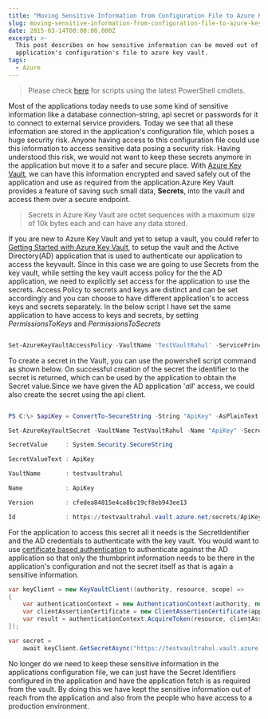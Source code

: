 ```yaml
---
title: "Moving Sensitive Information from Configuration File to Azure Key Vault"
slug: moving-sensitive-information-from-configuration-file-to-azure-key-vault
date: 2015-03-14T00:00:00.000Z
excerpt: >-
  This post describes on how sensitive information can be moved out of
  application's configuration's file to azure key vault.
tags:
  - Azure
---
```

> Please check [here](/blog/how-the-deprecation-of-switch-azuremode-affects-azure-key-vault/) for scripts using the latest PowerShell cmdlets.

Most of the applications today needs to use some kind of sensitive information like a database connection-string, api secret or passwords for it to connect to external service providers. Today we see that all these information are stored in the application's configuration file, which poses a huge security risk. Anyone having access to this configuration file could use this information to access sensitive data posing a security risk. Having understood this risk, we would not want to keep these secrets anymore in the application but move it to a safer and secure place. With [Azure Key Vault](/blog/getting-started-with-azure-key-vault/), we can have this information encrypted and saved safely out of the application and use as required from the application.Azure Key Vault provides a feature of saving such small data, **Secrets**, into the vault and access them over a secure endpoint.

> Secrets in Azure Key Vault are octet sequences with a maximum size of 10k bytes each and can have any data stored.

If you are new to Azure Key Vault and yet to setup a vault, you could refer to [Getting Started with Azure Key Vault](/blog/getting-started-with-azure-key-vault/), to setup the vault and the Active Directory(AD) application that is used to authenticate our application to access the keyvault. Since in this case we are going to use Secrets from the key vault, while setting the key vault access policy for the the AD application, we need to explicitly set access for the application to use the secrets. Access Policy to secrets and keys are distinct and can be set accordingly and you can choose to have different application's to access keys and secrets separately. In the below script I have set the same application to have access to keys and secrets, by setting _PermissionsToKeys_ and _PermissionsToSecrets_

```powershell

Set-AzureKeyVaultAccessPolicy -VaultName 'TestVaultRahul' -ServicePrincipalName 'd4f09821-ab30-44f3-8d57-69925489b932' -PermissionsToKeys all -PermissionsToSecrets all

```

To create a secret in the Vault, you can use the powershell script command as shown below. On successful creation of the secret the identifier to the secret is returned, which can be used by the application to obtain the Secret value.Since we have given the AD application '_all_' access, we could also create the secret using the api client.

```powershell

PS C:\> $apiKey = ConvertTo-SecureString -String "ApiKey" -AsPlainText -Force

Set-AzureKeyVaultSecret -VaultName TestVaultRahul -Name "ApiKey" -SecretValue $apiKey

SecretValue     : System.Security.SecureString

SecretValueText : ApiKey

VaultName       : testvaultrahul

Name            : ApiKey

Version         : cfedea84815e4ca8bc19cf8eb943ee13

Id              : https://testvaultrahul.vault.azure.net/secrets/ApiKey/cfedea84815e4ca8bc19cf8eb943ee13

```

For the application to access this secret all it needs is the SecretIdentifier and the AD credentials to authenticate with the key vault. You would want to use [certificate based authentication](/blog/authenticating-a-client-application-with-azure-key-vault/) to authenticate against the AD application so that only the thumbprint information needs to be there in the application's configuration and not the secret itself as that is again a sensitive information.

```csharp
var keyClient = new KeyVaultClient((authority, resource, scope) =>
{
    var authenticationContext = new AuthenticationContext(authority, null);
    var clientAssertionCertificate = new ClientAssertionCertificate(applicationId, certificate);
    var result = authenticationContext.AcquireToken(resource, clientAssertionCertificate);
});

var secret =
    await keyClient.GetSecretAsync("https://testvaultrahul.vault.azure.net/secrets/ApiKey/cfedea84815e4ca8bc19cf8eb943ee13");

```

No longer do we need to keep these sensitive information in the applications configuration file, we can just have the Secret Identifiers configured in the application and have the application fetch is as required from the vault. By doing this we have kept the sensitive information out of reach from the application and also from the people who have access to a production environment.
